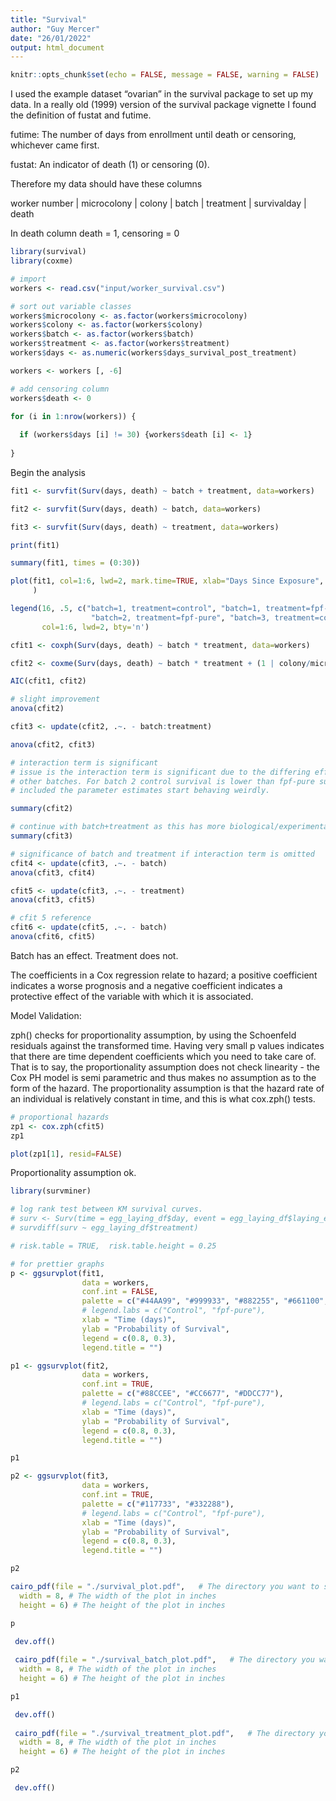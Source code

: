 ```yaml
---
title: "Survival"
author: "Guy Mercer"
date: "26/01/2022"
output: html_document
---
```


```r
knitr::opts_chunk$set(echo = FALSE, message = FALSE, warning = FALSE)
```

I used the example dataset "ovarian" in the survival package to set up my data. In a really old (1999) version of the survival package vignette I found the definition of fustat and futime. 

futime: The number of days from enrollment until death or censoring, whichever
came first.

fustat: An indicator of death (1) or censoring (0).

Therefore my data should have these columns

worker number | microcolony | colony | batch | treatment | survivalday | death

In death column death = 1, censoring = 0

```r
library(survival)
library(coxme)

# import
workers <- read.csv("input/worker_survival.csv")

# sort out variable classes
workers$microcolony <- as.factor(workers$microcolony)
workers$colony <- as.factor(workers$colony)
workers$batch <- as.factor(workers$batch)
workers$treatment <- as.factor(workers$treatment)
workers$days <- as.numeric(workers$days_survival_post_treatment)

workers <- workers [, -6]

# add censoring column 
workers$death <- 0

for (i in 1:nrow(workers)) {
  
  if (workers$days [i] != 30) {workers$death [i] <- 1}
  
}
```

Begin the analysis

```r
fit1 <- survfit(Surv(days, death) ~ batch + treatment, data=workers)

fit2 <- survfit(Surv(days, death) ~ batch, data=workers)

fit3 <- survfit(Surv(days, death) ~ treatment, data=workers)

print(fit1)

summary(fit1, times = (0:30))

plot(fit1, col=1:6, lwd=2, mark.time=TRUE, xlab="Days Since Exposure", ylab="Survival", #conf.int = TRUE
     )

legend(16, .5, c("batch=1, treatment=control", "batch=1, treatment=fpf-pure", "batch=2, treatment=control",
                  "batch=2, treatment=fpf-pure", "batch=3, treatment=control", "batch=3, treatment=fpf-pure"),
       col=1:6, lwd=2, bty='n')
```

```r
cfit1 <- coxph(Surv(days, death) ~ batch * treatment, data=workers)

cfit2 <- coxme(Surv(days, death) ~ batch * treatment + (1 | colony/microcolony), data=workers)

AIC(cfit1, cfit2)

# slight improvement
anova(cfit2)

cfit3 <- update(cfit2, .~. - batch:treatment)

anova(cfit2, cfit3)

# interaction term is significant
# issue is the interaction term is significant due to the differing effects of treatment in batch 2, but not for 
# other batches. For batch 2 control survival is lower than fpf-pure survival. Also when an interaction term is
# included the parameter estimates start behaving weirdly. 

summary(cfit2)
```

```r
# continue with batch+treatment as this has more biological/experimental interpretation and the estimates don't bug out. 
summary(cfit3)

# significance of batch and treatment if interaction term is omitted
cfit4 <- update(cfit3, .~. - batch)
anova(cfit3, cfit4)

cfit5 <- update(cfit3, .~. - treatment)
anova(cfit3, cfit5)

# cfit 5 reference
cfit6 <- update(cfit5, .~. - batch)
anova(cfit6, cfit5)

```

Batch has an effect. Treatment does not. 

The coefficients in a Cox regression relate to hazard; a positive coefficient indicates a worse prognosis and a negative coefficient indicates a protective effect of the variable with which it is associated.

Model Validation: 

zph() checks for proportionality assumption, by using the Schoenfeld residuals against the transformed time. Having very small p values indicates that there are time dependent coefficients which you need to take care of. That is to say, the proportionality assumption does not check linearity - the Cox PH model is semi parametric and thus makes no assumption as to the form of the hazard. The proportionality assumption is that the hazard rate of an individual is relatively constant in time, and this is what cox.zph() tests.

```r
# proportional hazards
zp1 <- cox.zph(cfit5)
zp1

plot(zp1[1], resid=FALSE)
```

Proportionality assumption ok. 

```r
library(survminer)

# log rank test between KM survival curves.
# surv <- Surv(time = egg_laying_df$day, event = egg_laying_df$laying_event)
# survdiff(surv ~ egg_laying_df$treatment)

# risk.table = TRUE,  risk.table.height = 0.25

# for prettier graphs
p <- ggsurvplot(fit1,
                data = workers,
                conf.int = FALSE,
                palette = c("#44AA99", "#999933", "#882255", "#661100", "#6699CC", "#888888"),
                # legend.labs = c("Control", "fpf-pure"),
                xlab = "Time (days)",
                ylab = "Probability of Survival",
                legend = c(0.8, 0.3),
                legend.title = "")

p1 <- ggsurvplot(fit2,
                data = workers,
                conf.int = TRUE,
                palette = c("#88CCEE", "#CC6677", "#DDCC77"),
                # legend.labs = c("Control", "fpf-pure"),
                xlab = "Time (days)",
                ylab = "Probability of Survival",
                legend = c(0.8, 0.3),
                legend.title = "")

p1

p2 <- ggsurvplot(fit3,
                data = workers,
                conf.int = TRUE,
                palette = c("#117733", "#332288"),
                # legend.labs = c("Control", "fpf-pure"),
                xlab = "Time (days)",
                ylab = "Probability of Survival",
                legend = c(0.8, 0.3),
                legend.title = "")

p2
```

```r
cairo_pdf(file = "./survival_plot.pdf",   # The directory you want to save the file in
  width = 8, # The width of the plot in inches
  height = 6) # The height of the plot in inches

p

 dev.off()
 
 cairo_pdf(file = "./survival_batch_plot.pdf",   # The directory you want to save the file in
  width = 8, # The width of the plot in inches
  height = 6) # The height of the plot in inches

p1

 dev.off()
 
 cairo_pdf(file = "./survival_treatment_plot.pdf",   # The directory you want to save the file in
  width = 8, # The width of the plot in inches
  height = 6) # The height of the plot in inches

p2

 dev.off()
```

